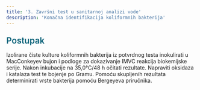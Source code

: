 ```yaml
---
title: '3. Završni test u sanitarnoj analizi vode'
description: 'Konačna identifikacija koliformnih bakterija'
---
```



<h3 style="color: #096279; font-size: 1.4rem; font-weight: 600; margin: 1.5rem 0 1rem 0;">Postupak</h3>

Izolirane čiste kulture koliformnih bakterija iz potvrdnog testa inokulirati u MacConkeyev bujon i podloge za dokazivanje IMVC reakcija biokemijske serije. Nakon inkubacije na 35,0°C/48 h očitati rezultate. Napraviti oksidaza i katalaza test te bojenje po Gramu. Pomoću skupljenih rezultata determinirati vrste bakterija pomoću Bergeyeva priručnika.
